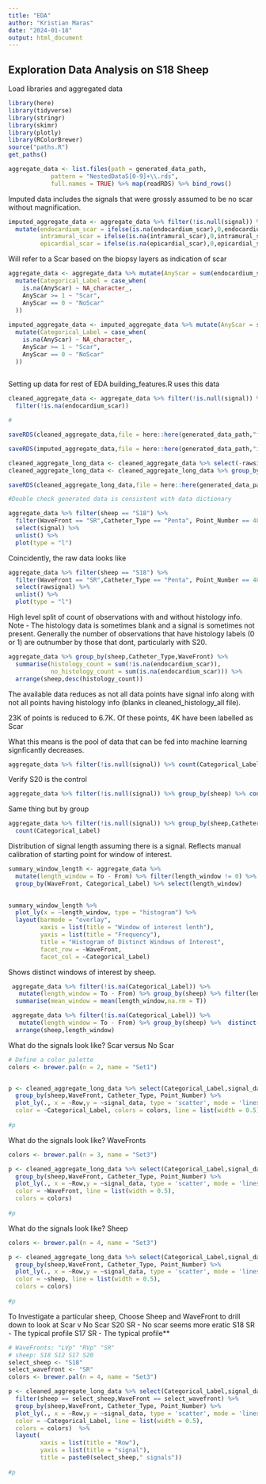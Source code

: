 ```yaml
---
title: "EDA"
author: "Kristian Maras"
date: "2024-01-18"
output: html_document
---
```


## Exploration Data Analysis on S18 Sheep

Load libraries and aggregated data
```r
library(here)
library(tidyverse)
library(stringr)
library(skimr)
library(plotly)
library(RColorBrewer)
source("paths.R")
get_paths()

aggregate_data <- list.files(path = generated_data_path, 
            pattern = "NestedDataS[0-9]+\\.rds", 
            full.names = TRUE) %>% map(readRDS) %>% bind_rows()


```

Imputed data includes the signals that were grossly assumed to be no scar
without magnification. 
```r
imputed_aggregate_data <- aggregate_data %>% filter(!is.null(signal)) %>% 
  mutate(endocardium_scar = ifelse(is.na(endocardium_scar),0,endocardium_scar),
         intramural_scar = ifelse(is.na(intramural_scar),0,intramural_scar),
         epicardial_scar = ifelse(is.na(epicardial_scar),0,epicardial_scar))
```

Will refer to a Scar based on the biopsy layers as indication of scar
```r

aggregate_data <- aggregate_data %>% mutate(AnyScar = sum(endocardium_scar + intramural_scar + epicardial_scar)) %>%
  mutate(Categorical_Label = case_when(
    is.na(AnyScar) ~ NA_character_,
    AnyScar >= 1 ~ "Scar",
    AnyScar == 0 ~ "NoScar"
  ))
  
imputed_aggregate_data <- imputed_aggregate_data %>% mutate(AnyScar = sum(endocardium_scar + intramural_scar + epicardial_scar)) %>%
  mutate(Categorical_Label = case_when(
    is.na(AnyScar) ~ NA_character_,
    AnyScar >= 1 ~ "Scar",
    AnyScar == 0 ~ "NoScar"
  ))
  

```

Setting up data for rest of EDA
building_features.R uses this data
```r
cleaned_aggregate_data <- aggregate_data %>% filter(!is.null(signal)) %>% 
  filter(!is.na(endocardium_scar))

#

saveRDS(cleaned_aggregate_data,file = here::here(generated_data_path,"filtered_aggregate_data.rds"))

saveRDS(imputed_aggregate_data,file = here::here(generated_data_path,"imputed_aggregate_data.rds"))

cleaned_aggregate_long_data <- cleaned_aggregate_data %>% select(-rawsignal, -From,-To,-Animal) %>% unnest(signal)
cleaned_aggregate_long_data <- cleaned_aggregate_long_data %>% group_by(sheep,Point_Number,WaveFront, Catheter_Type) %>% mutate(Row = row_number()) %>% ungroup()

saveRDS(cleaned_aggregate_long_data,file = here::here(generated_data_path,"cleaned_aggregate_long_data.rds"))

```

```r
#Double check generated data is consistent with data dictionary

aggregate_data %>% filter(sheep == "S18") %>% 
  filter(WaveFront == "SR",Catheter_Type == "Penta", Point_Number == 4815) %>%
  select(signal) %>%
  unlist() %>%
  plot(type = "l")

```

Coincidently, the raw data looks like
```r

aggregate_data %>% filter(sheep == "S18") %>% 
  filter(WaveFront == "SR",Catheter_Type == "Penta", Point_Number == 4815) %>%
  select(rawsignal) %>%
  unlist() %>%
  plot(type = "l")

```

High level split of count of observations with and without histology info. Note - The histology data is sometimes blank and a signal is sometimes not present. Generally
the number of observations that have histology labels (0 or 1) are outnumber by those that dont, particularly with S20.

```r
aggregate_data %>% group_by(sheep,Catheter_Type,WaveFront) %>% 
  summarise(histology_count = sum(!is.na(endocardium_scar)),
            no_histology_count = sum(is.na(endocardium_scar))) %>% 
  arrange(sheep,desc(histology_count))

```



The available data reduces as not all data points have signal info along 
with not all points having histology info (blanks in cleaned_histology_all file).

23K of points is reduced to 6.7K. Of these points, 4K have been labelled as Scar

What this means is the pool of data that can be fed into machine learning signficantly decreases.
```r
aggregate_data %>% filter(!is.null(signal)) %>% count(Categorical_Label)

```


Verify S20 is the control 
```r
aggregate_data %>% filter(!is.null(signal)) %>% group_by(sheep) %>% count(Categorical_Label)

```

Same thing but by group
```r

aggregate_data %>% filter(!is.null(signal)) %>% group_by(sheep,Catheter_Type,WaveFront) %>% 
  count(Categorical_Label)


```

 
 
 
Distribution of signal length assuming there is a signal. Reflects manual calibration 
of starting point for window of interest.
```r

summary_window_length <- aggregate_data %>% 
  mutate(length_window = To - From) %>% filter(length_window != 0) %>% 
  group_by(WaveFront, Categorical_Label) %>% select(length_window) 
  

summary_window_length %>%
  plot_ly(x = ~length_window, type = "histogram") %>%
  layout(barmode = "overlay", 
         xaxis = list(title = "Window of interest lenth"),
         yaxis = list(title = "Frequency"),
         title = "Histogram of Distinct Windows of Interest",
         facet_row = ~WaveFront,
         facet_col = ~Categorical_Label)
```

Shows distinct windows of interest by sheep.

```r

 aggregate_data %>% filter(!is.na(Categorical_Label)) %>% 
   mutate(length_window = To - From) %>% group_by(sheep) %>% filter(length_window != 0) %>% 
  summarise(mean_window = mean(length_window,na.rm = T))

```

```r

 aggregate_data %>% filter(!is.na(Categorical_Label)) %>% 
   mutate(length_window = To - From) %>% group_by(sheep) %>%  distinct(length_window) %>% 
  arrange(sheep,length_window) 

```


What do the signals look like? 
Scar versus No Scar

```r
# Define a color palette
colors <- brewer.pal(n = 2, name = "Set1") 


p <- cleaned_aggregate_long_data %>% select(Categorical_Label,signal_data,Row,sheep,WaveFront, Catheter_Type, Point_Number) %>% 
  group_by(sheep,WaveFront, Catheter_Type, Point_Number) %>%
  plot_ly(., x = ~Row,y = ~signal_data, type = 'scatter', mode = 'lines',
  color = ~Categorical_Label, colors = colors, line = list(width = 0.5),opacity = 0.8) 
  
#p
```


What do the signals look like? 
WaveFronts
```r
colors <- brewer.pal(n = 3, name = "Set3") 

p <- cleaned_aggregate_long_data %>% select(Categorical_Label,signal_data,Row,sheep,WaveFront, Catheter_Type, Point_Number) %>% 
  group_by(sheep,WaveFront, Catheter_Type, Point_Number) %>%
  plot_ly(., x = ~Row,y = ~signal_data, type = 'scatter', mode = 'lines',
  color = ~WaveFront, line = list(width = 0.5),
  colors = colors) 
  
#p
```

What do the signals look like? 
Sheep

```r


colors <- brewer.pal(n = 4, name = "Set3") 

p <- cleaned_aggregate_long_data %>% select(Categorical_Label,signal_data,Row,sheep,WaveFront, Catheter_Type, Point_Number) %>% 
  group_by(sheep,WaveFront, Catheter_Type, Point_Number) %>%
  plot_ly(., x = ~Row,y = ~signal_data, type = 'scatter', mode = 'lines',
  color = ~sheep, line = list(width = 0.5),
  colors = colors) 
  
#p
```

To Investigate a particular sheep, Choose Sheep and WaveFront to drill down to look at Scar v No Scar
S20 SR - No scar seems more eratic 
S18 SR - The typical profile
S17 SR - The typical profile**

```r
# WaveFronts: "LVp" "RVp" "SR"
# sheep: S18 S12 S17 S20
select_sheep <- "S18"
select_wavefront <- "SR"
colors <- brewer.pal(n = 4, name = "Set3") 

p <- cleaned_aggregate_long_data %>% select(Categorical_Label,signal_data,Row,sheep,WaveFront, Catheter_Type, Point_Number) %>% 
  filter(sheep == select_sheep,WaveFront == select_wavefront) %>% 
  group_by(sheep,WaveFront, Catheter_Type, Point_Number) %>%
  plot_ly(., x = ~Row,y = ~signal_data, type = 'scatter', mode = 'lines',
  color = ~Categorical_Label, line = list(width = 0.5),
  colors = colors)  %>% 
  layout( 
         xaxis = list(title = "Row"),
         yaxis = list(title = "signal"),
         title = paste0(select_sheep," signals"))
  
#p
```

